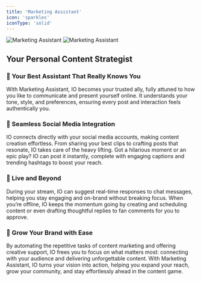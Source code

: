 ```yaml
---
title: 'Marketing Assistant'
icon: 'sparkles'
iconType: 'solid'
---
```


<img
  className="block dark:hidden"
  src="/images/features/marketing_assistant_dark.png"
  alt="Marketing Assistant"
/>
<img
  className="hidden dark:block"
  src="/images/features/marketing_assistant_dark.png"
  alt="Marketing Assistant"
/>

## Your Personal Content Strategist

### 🤝 Your Best Assistant That Really Knows You
With Marketing Assistant, IO becomes your trusted ally, fully attuned to how you like to communicate and present yourself online. It understands your tone, style, and preferences, ensuring every post and interaction feels authentically you.

### 📲 Seamless Social Media Integration
IO connects directly with your social media accounts, making content creation effortless. From sharing your best clips to crafting posts that resonate, IO takes care of the heavy lifting. Got a hilarious moment or an epic play? IO can post it instantly, complete with engaging captions and trending hashtags to boost your reach.

### 💬 Live and Beyond
During your stream, IO can suggest real-time responses to chat messages, helping you stay engaging and on-brand without breaking focus. When you’re offline, IO keeps the momentum going by creating and scheduling content or even drafting thoughtful replies to fan comments for you to approve.

### 🚀 Grow Your Brand with Ease
By automating the repetitive tasks of content marketing and offering creative support, IO frees you to focus on what matters most: connecting with your audience and delivering unforgettable content.
With Marketing Assistant, IO turns your vision into action, helping you expand your reach, grow your community, and stay effortlessly ahead in the content game.